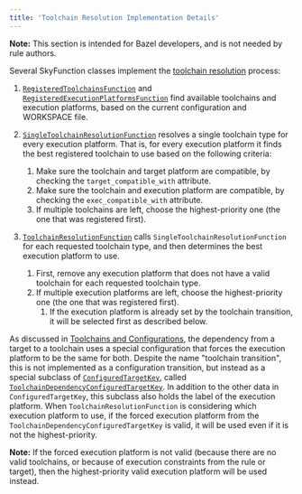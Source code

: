 ```yaml
---
title: 'Toolchain Resolution Implementation Details'
---
```


**Note:** This section is intended for Bazel developers, and is not needed by
rule authors.

Several SkyFunction classes implement the [toolchain resolution](/versions/6.0.0/extending/toolchains) process:

1.  [`RegisteredToolchainsFunction`](https://github.com/bazelbuild/bazel/blob/master/src/main/java/com/google/devtools/build/lib/skyframe/RegisteredToolchainsFunction.java) and
    [`RegisteredExecutionPlatformsFunction`](https://github.com/bazelbuild/bazel/blob/master/src/main/java/com/google/devtools/build/lib/skyframe/RegisteredExecutionPlatformsFunction.java)
    find available toolchains and execution platforms, based on the current
    configuration and WORKSPACE file.

1.  [`SingleToolchainResolutionFunction`](https://github.com/bazelbuild/bazel/blob/master/src/main/java/com/google/devtools/build/lib/skyframe/SingleToolchainResolutionFunction.java)
    resolves a single toolchain type for every execution platform. That is, for
    every execution platform it finds the best registered toolchain to use based
    on the following criteria:

    1.  Make sure the toolchain and target platform are compatible, by checking
        the `target_compatible_with` attribute.
    1.  Make sure the toolchain and execution platform are compatible, by
        checking the `exec_compatible_with` attribute.
    1.  If multiple toolchains are left, choose the highest-priority one (the
        one that was registered first).

1.  [`ToolchainResolutionFunction`](https://github.com/bazelbuild/bazel/blob/master/src/main/java/com/google/devtools/build/lib/skyframe/ToolchainResolutionFunction.java) calls
    `SingleToolchainResolutionFunction` for each requested toolchain type, and
    then determines the best execution platform to use.

    1.  First, remove any execution platform that does not have a valid
        toolchain for each requested toolchain type.
    2.  If multiple execution platforms are left, choose the highest-priority
        one (the one that was registered first).
        1.  If the execution platform is already set by the toolchain
            transition, it will be selected first as described below.

As discussed in [Toolchains and Configurations](/versions/6.0.0/extending/toolchains#toolchains_and_configurations),
the dependency from a target to a toolchain uses a special configuration that
forces the execution platform to be the same for both. Despite the name
"toolchain transition", this is not implemented as a configuration
transition, but instead as a special subclass of
[`ConfiguredTargetKey`](https://github.com/bazelbuild/bazel/blob/master/src/main/java/com/google/devtools/build/lib/skyframe/ConfiguredTargetKey.java), called
[`ToolchainDependencyConfiguredTargetKey`](https://github.com/bazelbuild/bazel/blob/master/src/main/java/com/google/devtools/build/lib/skyframe/ConfiguredTargetKey.java;bpv=1;bpt=1;l=164?ss=bazel&q=ConfiguredTargetKey&gsn=ToolchainDependencyConfiguredTargetKey&gs=kythe%3A%2F%2Fgithub.com%2Fbazelbuild%2Fbazel%3Flang%3Djava%3Fpath%3Dcom.google.devtools.build.lib.skyframe.ConfiguredTargetKey.ToolchainDependencyConfiguredTargetKey%2336c7e68f8cd5ea0b5a21b3769e63e6b2d489b9ca8c6f79798839e7f40cf2a19e).
In addition to the other data in `ConfiguredTargetKey`, this subclass also holds
the label of the execution platform. When `ToolchainResolutionFunction` is
considering which execution platform to use, if the forced execution platform
from the `ToolchainDependencyConfiguredTargetKey` is valid, it will be used even
if it is not the highest-priority.

**Note:** If the forced execution platform is not valid (because there are no
valid toolchains, or because of execution constraints from the rule or target),
then the highest-priority valid execution platform will be used instead.
